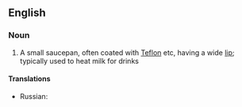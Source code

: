 ==English==

===Noun===
{{en-noun}}

# A small saucepan, often coated with [[Teflon]] etc, having a wide [[lip]]; typically used to heat milk for drinks

====Translations====
{{trans-top|small saucepan}}
* Russian: {{t|ru|кастрю́лька молока́|f}}
{{trans-mid}}
{{trans-bottom}}